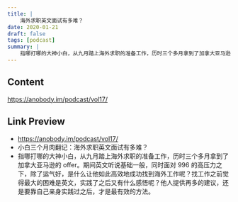 ```yaml
---
title: |
    海外求职英文面试有多难？
date: 2020-01-21
draft: false
tags: [podcast]
summary: |
    指哪打哪的大神小白，从九月踏上海外求职的准备工作，历时三个多月拿到了加拿大亚马逊的 offer。期间英文听说基础一般，同时面对 996 的高压力之下，除了运气好，是什么让他如此高效地成功找到海外工作呢？找工作之前觉得最大的困难是英文，实践了之后又有什么感悟呢？他人提供再多的建议，还是要靠自己亲身实践过之后，才是最有效的方法。
---
```


## Content

https://anobody.im/podcast/vol17/

## Link Preview

- https://anobody.im/podcast/vol17/
- 小白三个月肉翻记：海外求职英文面试有多难？
- 指哪打哪的大神小白，从九月踏上海外求职的准备工作，历时三个多月拿到了加拿大亚马逊的 offer。期间英文听说基础一般，同时面对 996 的高压力之下，除了运气好，是什么让他如此高效地成功找到海外工作呢？找工作之前觉得最大的困难是英文，实践了之后又有什么感悟呢？他人提供再多的建议，还是要靠自己亲身实践过之后，才是最有效的方法。
